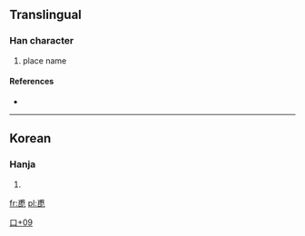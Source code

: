 ==Translingual==

===Han character===
{{Han char|rn=30|rad=口|as=09|sn=12|four=|canj=戈月口心 (IBRP)}}

# place name

====References====
* {{Han ref|kx=0201.121|dj=0424.050|hdz=10651.051|uh=55B8|ud=21944}}

----

==Korean==

===Hanja===
{{ko-hanja|hangeul=[[폿]]|rv=pot|mr=p'ot}}

# {{defn|Korean|sort=口09}}

[[Category:Korean-only CJKV Characters|口+09]]

[[fr:喸]]
[[pl:喸]]